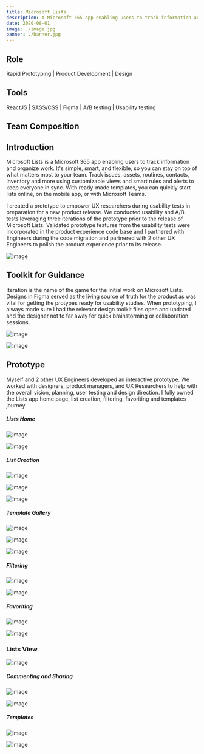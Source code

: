 ```yaml
---
title: Microsoft Lists
description: A Microsoft 365 app enabling users to track information and organize work. It's simple, smart, and flexible, so you can stay on top of what matters most to your team.
date: 2020-08-01
image: ./image.jpg
banner: ./banner.jpg
---
```


## Role

Rapid Prototyping    |    Product Development    |    Design   


## Tools

ReactJS   |   SASS/CSS   |   Figma    |    A/B testing   |   Usability testing

## Team Composition



## Introduction
Microsoft Lists is a Microsoft 365 app enabling users to track information and organize work. It's simple, smart, and flexible, so you can stay on top of what matters most to your team. Track issues, assets, routines, contacts, inventory and more using customizable views and smart rules and alerts to keep everyone in sync. With ready-made templates, you can quickly start lists online, on the mobile app, or with Microsoft Teams.

I created a prototype to empower UX researchers during usability tests in preparation for a new product release. We conducted usability and A/B tests leveraging three iterations of the prototype prior to the release of Microsoft Lists. Validated prototype features from the usability tests were incorporated in the product experience code base and I partnered with Engineers during the code migration and partnered with 2 other UX Engineers to polish the product experience prior to its release.

<Row>
<Col>

![image](./web-mobile.png)

</Col>
</Row>

## Toolkit for Guidance
Iteration is the name of the game for the initial work on Microsoft Lists. Designs in Figma served as the living source of truth for the product as was vital for getting the protypes ready for usability studies. When prototyping, I always made sure I had the relevant design toolkit files open and updated and the designer not to far away for quick brainstorming or collaboration sessions. 
<Row>
<Col>

![image](./colors.png)


</Col>
<Col>

![image](./web-toolkit.png)


</Col>
</Row>



## Prototype
Myself and 2 other UX Engineers developed an interactive prototype. We worked with designers, product managers, and UX Researchers to help with the overall vision, planning, user testing and design direction. I fully owned the Lists app home page, list creation, filtering, favoriting and templates journey.


##### Lists Home 
<Row>
<Col>

![image](./lists-landing.png)


</Col>
<Col>

![image](./recent-lists.png)

</Col>
</Row>



##### List Creation
<Row>
<Col>

![image](./create-list.png)

</Col>
</Row>

<Row>
<Col>

![image](./create-list-02.png)

</Col>
<Col>

![image](./create-list-03.png)

</Col>
</Row>




##### Template Gallery
<Row>
<Col>

![image](./lists-template-01.png)

</Col>
</Row>

<Row>
<Col>

![image](./lists-template-03.png)

</Col>
<Col>

![image](./lists-template-04.png)

</Col>
</Row>



##### Filtering 
<Row>
<Col>

![image](./filtering-01.png)

</Col>
<Col>

![image](./filtering-02.png)

</Col>
</Row>


##### Favoriting
<Row>
<Col>

![image](./favoriting-01.png)

</Col>
<Col>

![image](./favoriting-02.png)

</Col>
</Row>


### Lists View

<Row>
<Col>

![image](./lists-commenting.png)

</Col>
</Row>


##### Commenting and Sharing
<Row>
<Col>

![image](./lists-comment-02.png)

</Col>
<Col>

![image](./lists-share-item.png)

</Col>
</Row>

##### Templates
<Row>
<Col>

![image](./lists-comment-02.png)

</Col>
<Col>

![image](./lists-share-item.png)

</Col>
</Row>